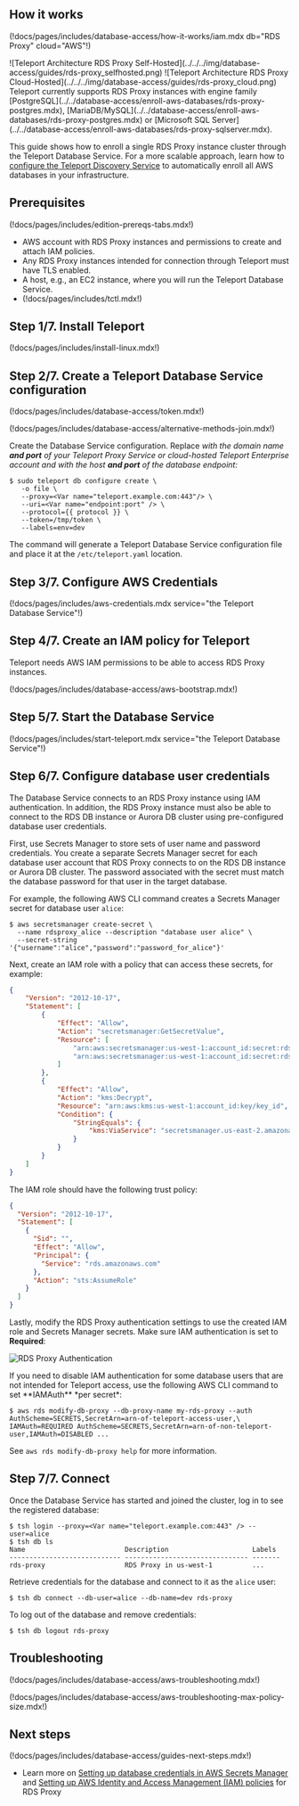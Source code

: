 ## How it works

(!docs/pages/includes/database-access/how-it-works/iam.mdx db="RDS Proxy" cloud="AWS"!)

<Tabs>
<TabItem label="Self-Hosted">
![Teleport Architecture RDS Proxy Self-Hosted](../../../img/database-access/guides/rds-proxy_selfhosted.png)
</TabItem>
<TabItem label="Cloud-Hosted">
![Teleport Architecture RDS Proxy Cloud-Hosted](../../../img/database-access/guides/rds-proxy_cloud.png)
</TabItem>

</Tabs>

<Admonition type="note" title="Supported Engine Family">
Teleport currently supports RDS Proxy instances with engine family
[PostgreSQL](../../database-access/enroll-aws-databases/rds-proxy-postgres.mdx),
[MariaDB/MySQL](../../database-access/enroll-aws-databases/rds-proxy-postgres.mdx) or
[Microsoft SQL Server](../../database-access/enroll-aws-databases/rds-proxy-sqlserver.mdx).
</Admonition>

This guide shows how to enroll a single RDS Proxy instance cluster through the
Teleport Database Service. For a more scalable approach, learn how to [configure
the Teleport Discovery Service](../../auto-discovery/databases.mdx) to
automatically enroll all AWS databases in your infrastructure.

## Prerequisites

(!docs/pages/includes/edition-prereqs-tabs.mdx!)

- AWS account with RDS Proxy instances and permissions to create and attach IAM policies.
- Any RDS Proxy instances intended for connection through Teleport must have TLS enabled.
- A host, e.g., an EC2 instance, where you will run the Teleport Database
  Service.
- (!docs/pages/includes/tctl.mdx!)

## Step 1/7. Install Teleport

(!docs/pages/includes/install-linux.mdx!)

## Step 2/7. Create a Teleport Database Service configuration

(!docs/pages/includes/database-access/token.mdx!)

(!docs/pages/includes/database-access/alternative-methods-join.mdx!)

Create the Database Service configuration. Replace <Var
name="teleport.example.com:443" /> with the domain name **and port** of your
Teleport Proxy Service or cloud-hosted Teleport Enterprise account and
<Var name="endpoint:port" /> with the host **and port** of the database endpoint:

```code
$ sudo teleport db configure create \
   -o file \
   --proxy=<Var name="teleport.example.com:443"/> \
   --uri=<Var name="endpoint:port" /> \
   --protocol={{ protocol }} \
   --token=/tmp/token \
   --labels=env=dev
```

The command will generate a Teleport Database Service configuration file and
place it at the `/etc/teleport.yaml` location.

## Step 3/7. Configure AWS Credentials

(!docs/pages/includes/aws-credentials.mdx service="the Teleport Database Service"!)

## Step 4/7. Create an IAM policy for Teleport

Teleport needs AWS IAM permissions to be able to access RDS Proxy instances.

(!docs/pages/includes/database-access/aws-bootstrap.mdx!)

## Step 5/7. Start the Database Service

(!docs/pages/includes/start-teleport.mdx service="the Teleport Database Service"!)

## Step 6/7. Configure database user credentials

The Database Service connects to an RDS Proxy instance using IAM
authentication. In addition, the RDS Proxy instance must also be able to
connect to the RDS DB instance or Aurora DB cluster using pre-configured
database user credentials.

First, use Secrets Manager to store sets of user name and password credentials.
You create a separate Secrets Manager secret for each database user account
that RDS Proxy connects to on the RDS DB instance or Aurora DB cluster. The
password associated with the secret must match the database password for that
user in the target database.

For example, the following AWS CLI command creates a Secrets Manager secret for
database user `alice`:

```code
$ aws secretsmanager create-secret \
  --name rdsproxy_alice --description "database user alice" \
  --secret-string '{"username":"alice","password":"password_for_alice"}'
```

Next, create an IAM role with a policy that can access these secrets, for
example:

```json
{
    "Version": "2012-10-17",
    "Statement": [
        {
            "Effect": "Allow",
            "Action": "secretsmanager:GetSecretValue",
            "Resource": [
                "arn:aws:secretsmanager:us-west-1:account_id:secret:rdsproxy_alice",
                "arn:aws:secretsmanager:us-west-1:account_id:secret:rdsproxy_anotheruser"
            ]
        },
        {   
            "Effect": "Allow",
            "Action": "kms:Decrypt",
            "Resource": "arn:aws:kms:us-west-1:account_id:key/key_id",
            "Condition": {
                "StringEquals": {
                    "kms:ViaService": "secretsmanager.us-east-2.amazonaws.com"
                }
            }
        }
    ]
}
```

The IAM role should have the following trust policy:

```json
{
  "Version": "2012-10-17",
  "Statement": [
    {
      "Sid": "",
      "Effect": "Allow",
      "Principal": {
        "Service": "rds.amazonaws.com"
      },
      "Action": "sts:AssumeRole"
    }
  ]
}
```

Lastly, modify the RDS Proxy authentication settings to use the created IAM
role and Secrets Manager secrets. Make sure IAM authentication is set to
**Required**:

![RDS Proxy Authentication](../../../img/database-access/guides/rds-proxy_auth.png)

<Admonition type="tip" title="IAM authentication per database user">
If you need to disable IAM authentication for some database users that are not
intended for Teleport access, use the following AWS CLI command to set
**IAMAuth** *per secret*:

```code
$ aws rds modify-db-proxy --db-proxy-name my-rds-proxy --auth AuthScheme=SECRETS,SecretArn=arn-of-teleport-access-user,\
IAMAuth=REQUIRED AuthScheme=SECRETS,SecretArn=arn-of-non-teleport-user,IAMAuth=DISABLED ...
```

See `aws rds modify-db-proxy help` for more information.
</Admonition>

## Step 7/7. Connect

Once the Database Service has started and joined the cluster, log in to see the
registered database:

```code
$ tsh login --proxy=<Var name="teleport.example.com:443" /> --user=alice
$ tsh db ls
Name                         Description                     Labels
---------------------------- ------------------------------- -------
rds-proxy                    RDS Proxy in us-west-1          ...
```

Retrieve credentials for the database and connect to it as the `alice` user:

```code
$ tsh db connect --db-user=alice --db-name=dev rds-proxy
```

To log out of the database and remove credentials:

```code
$ tsh db logout rds-proxy
```

## Troubleshooting

(!docs/pages/includes/database-access/aws-troubleshooting.mdx!)

(!docs/pages/includes/database-access/aws-troubleshooting-max-policy-size.mdx!)

## Next steps

(!docs/pages/includes/database-access/guides-next-steps.mdx!)
- Learn more on [Setting up database credentials in AWS Secrets
  Manager](https://docs.aws.amazon.com/AmazonRDS/latest/UserGuide/rds-proxy-setup.html)
  and [Setting up AWS Identity and Access Management (IAM)
  policies](https://docs.aws.amazon.com/AmazonRDS/latest/UserGuide/rds-proxy-setup.html)
  for RDS Proxy
